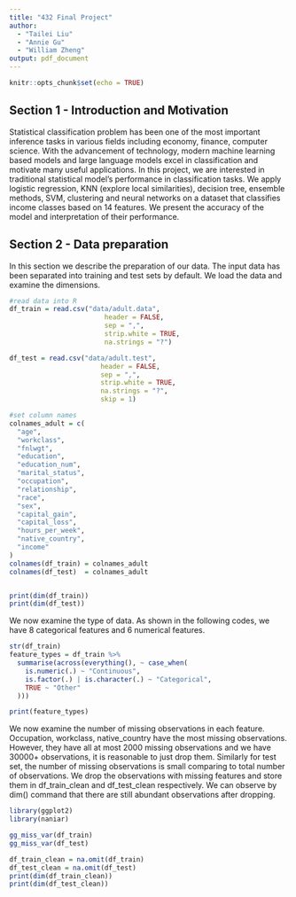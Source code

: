 ```yaml
---
title: "432 Final Project"
author: 
  - "Tailei Liu"
  - "Annie Gu"
  - "William Zheng"
output: pdf_document
---
```


```r
knitr::opts_chunk$set(echo = TRUE)
```

## Section 1 - Introduction and Motivation

Statistical classification problem has been one of the most important inference tasks in various fields including economy, finance, computer science. With the advancement of technology, modern machine learning based models and large language models excel in classification and motivate many useful applications. In this project, we are interested in traditional statistical model's performance in classification tasks. We apply logistic regression, KNN (explore local similarities), decision tree, ensemble methods, SVM, clustering and neural networks on a dataset that classifies income classes based on 14 features. We present the accuracy of the model and interpretation of their performance.

## Section 2 - Data preparation

In this section we describe the preparation of our data. The input data has been separated into training and test sets by default. We load the data and examine the dimensions.

```r
#read data into R
df_train = read.csv("data/adult.data", 
                        header = FALSE, 
                        sep = ",", 
                        strip.white = TRUE, 
                        na.strings = "?")

df_test = read.csv("data/adult.test", 
                       header = FALSE, 
                       sep = ",", 
                       strip.white = TRUE, 
                       na.strings = "?", 
                       skip = 1)

#set column names
colnames_adult = c(
  "age", 
  "workclass", 
  "fnlwgt", 
  "education", 
  "education_num", 
  "marital_status", 
  "occupation", 
  "relationship", 
  "race", 
  "sex", 
  "capital_gain", 
  "capital_loss", 
  "hours_per_week", 
  "native_country", 
  "income"
)
colnames(df_train) = colnames_adult
colnames(df_test)  = colnames_adult


print(dim(df_train))
print(dim(df_test))
```

We now examine the type of data. As shown in the following codes, we have 8 categorical features and 6 numerical features.

```r
str(df_train)
feature_types = df_train %>%
  summarise(across(everything(), ~ case_when(
    is.numeric(.) ~ "Continuous",
    is.factor(.) | is.character(.) ~ "Categorical",
    TRUE ~ "Other"
  )))

print(feature_types)
```

We now examine the number of missing observations in each feature. Occupation, workclass, native_country have the most missing observations. However, they have all at most 2000 missing observations and we have 30000+ observations, it is reasonable to just drop them. Similarly for test set, the number of missing observations is small comparing to total number of observations. We drop the observations with missing features and store them in df_train_clean and df_test_clean respectively. We can observe by dim() command that there are still abundant observations after dropping.

```r
library(ggplot2)
library(naniar)

gg_miss_var(df_train)
gg_miss_var(df_test)

df_train_clean = na.omit(df_train)
df_test_clean = na.omit(df_test)
print(dim(df_train_clean))
print(dim(df_test_clean))
```
